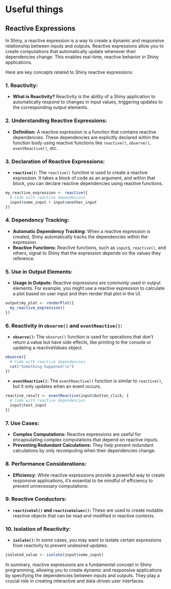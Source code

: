 
# Useful things 

## Reactive Expressions 

In Shiny, a reactive expression is a way to create a dynamic and responsive relationship between inputs and outputs. Reactive expressions allow you to create computations that automatically update whenever their dependencies change. This enables real-time, reactive behavior in Shiny applications.

Here are key concepts related to Shiny reactive expressions:

### 1. **Reactivity:**
   - **What is Reactivity?** Reactivity is the ability of a Shiny application to automatically respond to changes in input values, triggering updates to the corresponding output elements.

### 2. **Understanding Reactive Expressions:**
   - **Definition:** A reactive expression is a function that contains reactive dependencies. These dependencies are explicitly declared within the function body using reactive functions like `reactive()`, `observe()`, `eventReactive()`, etc.

### 3. **Declaration of Reactive Expressions:**
   - **`reactive()`:** The `reactive()` function is used to create a reactive expression. It takes a block of code as an argument, and within that block, you can declare reactive dependencies using reactive functions.

   ```r
   my_reactive_expression <- reactive({
     # Code with reactive dependencies
     input$some_input + input$another_input
   })
   ```

### 4. **Dependency Tracking:**
   - **Automatic Dependency Tracking:** When a reactive expression is created, Shiny automatically tracks the dependencies within the expression.
   - **Reactive Functions:** Reactive functions, such as `input$`, `reactive()`, and others, signal to Shiny that the expression depends on the values they reference.

### 5. **Use in Output Elements:**
   - **Usage in Outputs:** Reactive expressions are commonly used in output elements. For example, you might use a reactive expression to calculate a plot based on user input and then render that plot in the UI.

   ```r
   output$my_plot <- renderPlot({
     my_reactive_expression()
   })
   ```

### 6. **Reactivity in `observe()` and `eventReactive()`:**
   - **`observe()`:** The `observe()` function is used for operations that don't return a value but have side effects, like printing to the console or updating a reactiveValues object.

   ```r
   observe({
     # Code with reactive dependencies
     cat("Something happened!\n")
   })
   ```

   - **`eventReactive()`:** The `eventReactive()` function is similar to `reactive()`, but it only updates when an event occurs.

   ```r
   reactive_result <- eventReactive(input$button_click, {
     # Code with reactive dependencies
     input$text_input
   })
   ```

### 7. **Use Cases:**
   - **Complex Computations:** Reactive expressions are useful for encapsulating complex computations that depend on reactive inputs.
   - **Preventing Redundant Calculations:** They help prevent redundant calculations by only recomputing when their dependencies change.

### 8. **Performance Considerations:**
   - **Efficiency:** While reactive expressions provide a powerful way to create responsive applications, it's essential to be mindful of efficiency to prevent unnecessary computations.

### 9. **Reactive Conductors:**
   - **`reactiveVal()` and `reactiveValues()`:** These are used to create mutable reactive objects that can be read and modified in reactive contexts.

### 10. **Isolation of Reactivity:**
   - **`isolate()`:** In some cases, you may want to isolate certain expressions from reactivity to prevent undesired updates.

   ```r
   isolated_value <- isolate(input$some_input)
   ```

In summary, reactive expressions are a fundamental concept in Shiny programming, allowing you to create dynamic and responsive applications by specifying the dependencies between inputs and outputs. They play a crucial role in creating interactive and data-driven user interfaces.
